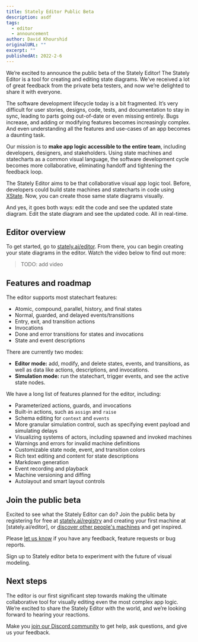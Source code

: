```yaml
---
title: Stately Editor Public Beta
description: asdf
tags:
  - editor
  - announcement
author: David Khourshid
originalURL: ""
excerpt: ""
publishedAt: 2022-2-6
---
```


We’re excited to announce the public beta of the Stately Editor! The Stately Editor is a tool for creating and editing state diagrams. We’ve received a lot of great feedback from the private beta testers, and now we’re delighted to share it with everyone.

The software development lifecycle today is a bit fragmented. It’s very difficult for user stories, designs, code, tests, and documentation to stay in sync, leading to parts going out-of-date or even missing entirely. Bugs increase, and adding or modifying features becomes increasingly complex. And even understanding all the features and use-cases of an app becomes a daunting task.

Our mission is to **make app logic accessible to the entire team**, including developers, designers, and stakeholders. Using state machines and statecharts as a common visual language, the software development cycle becomes more collaborative, eliminating handoff and tightening the feedback loop.

The Stately Editor aims to be that collaborative visual app logic tool. Before, developers could build state machines and statecharts in code using [XState](https://github.com/statelyai/xstate). Now, you can create those same state diagrams visually.

And yes, it goes both ways: edit the code and see the updated state diagram. Edit the state diagram and see the updated code. All in real-time.

## Editor overview

To get started, go to [stately.ai/editor](https://stately.ai/editor). From there, you can begin creating your state diagrams in the editor. Watch the video below to find out more:

> TODO: add video

## Features and roadmap

The editor supports most statechart features:

- Atomic, compound, parallel, history, and final states
- Normal, guarded, and delayed events/transitions
- Entry, exit, and transition actions
- Invocations
- Done and error transitions for states and invocations
- State and event descriptions

There are currently two modes:

- **Editor mode:** add, modify, and delete states, events, and transitions, as well as data like actions, descriptions, and invocations.
- **Simulation mode:** run the statechart, trigger events, and see the active state nodes.

We have a long list of features planned for the editor, including:

- Parameterized actions, guards, and invocations
- Built-in actions, such as `assign` and `raise`
- Schema editing for `context` and `events`
- More granular simulation control, such as specifying event payload and simulating delays
- Visualizing systems of actors, including spawned and invoked machines
- Warnings and errors for invalid machine definitions
- Customizable state node, event, and transition colors
- Rich text editing and content for state descriptions
- Markdown generation
- Event recording and playback
- Machine versioning and diffing
- Autolayout and smart layout controls

## Join the public beta

Excited to see what the Stately Editor can do? Join the public beta by registering for free at [stately.ai/registry](https://stately.ai/registry) and creating your first machine at [stately.ai/editor], or [discover other people's machines](https://stately.ai/registry/discover) and get inspired.

Please [let us know](https://github.com/statelyai/editor-feedback/issues/new) if you have any feedback, feature requests or bug reports.

<Announcement cta="Sign up here">
  Sign up to Stately editor beta to experiment with the future of visual
  modeling.
</Announcement>

## Next steps

The editor is our first significant step towards making the ultimate collaborative tool for visually editing even the most complex app logic. We’re excited to share the Stately Editor with the world, and we’re looking forward to hearing your reactions.

Make you [join our Discord community](https://discord.gg/xstate) to get help, ask questions, and give us your feedback.
